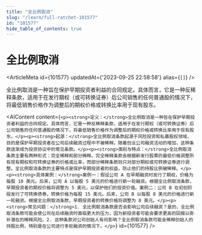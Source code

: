 ```yaml
---
title: "全比例取消"
slug: "/learn/full-ratchet-101577"
id: "101577"
hide_table_of_contents: true
---
```



# 全比例取消

<ArticleMeta id={101577} updatedAt={'2023-09-25 22:58:58'} alias={`[]`} />
<div className='border-solid border-b border-t-0 my-4 border-[var(--ifm-color-gray-300)]' />

全比例取消是一种旨在保护早期投资者利益的合同规定。具体而言，它是一种反稀释条款，适用于在发行期权（或可转换证券）后公司销售的任何普通股的情况下，将最低销售价格作为调整后的期权价格或转换比率用于现有股东。

<AIContent content={`<p><strong>定义：</strong>全比例取消是一种旨在保护早期投资者利益的合同规定。具体而言，它是一种反稀释条款，适用于在发行期权（或可转换证券）后公司销售的任何普通股的情况下，将最低销售价格作为调整后的期权价格或转换比率用于现有股东。</p><p><strong>起源：</strong>全比例取消条款起源于风险投资和私募股权领域，目的是保护早期投资者在公司后续融资过程中不被稀释。随着创业公司融资活动的增加，这种条款逐渐成为投资协议中的常见条款。</p><p><strong>类别与特点：</strong>全比例取消条款主要有两种形式：完全稀释和部分稀释。完全稀释条款会根据新发行股票的最低价格调整所有现有期权和可转换证券的价格或比率，而部分稀释条款则只对部分期权或可转换证券进行调整。全比例取消条款的主要特点是保护早期投资者的权益，防止他们的持股比例被稀释。</p><p><strong>具体案例：</strong>案例一：假设公司 A 在早期融资时发行了期权，价格为每股 10 美元。后来，公司 A 以每股 5 美元的价格进行新一轮融资。根据全比例取消条款，早期投资者的期权价格将调整为 5 美元，以保护他们的投资价值。案例二：公司 B 在初创阶段发行了可转换债券，转换价格为每股 15 美元。后来，公司 B 以每股 8 美元的价格进行新一轮融资。根据全比例取消条款，早期投资者的转换价格将调整为 8 美元。</p><p><strong>常见问题：</strong>1. 全比例取消条款是否会影响公司后续融资？是的，全比例取消条款可能会使公司在后续融资时面临更大的压力，因为新投资者可能会要求更高的回报以弥补潜在的稀释风险。2. 这种条款对公司创始人有何影响？全比例取消条款可能会稀释创始人的持股比例，特别是在公司进行多轮融资的情况下。</p>`} id={101577} />
